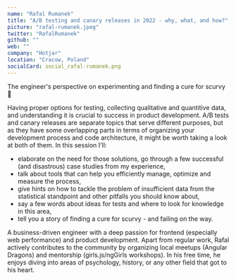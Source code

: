 ```yaml
---
name: "Rafal Rumanek"
title: "A/B testing and canary releases in 2022 - why, what, and how?"
picture: "rafal-rumanek.jpeg"
twitter: "RafalRumanek"
github: ""
web: ""
company: "Hotjar"
location: "Cracow, Poland"
socialCard: social_rafal-rumanek.png
---
```


<p>
  The engineer's perspective on experimenting and finding a cure for scurvy 🚀
</p>

<p>
  Having proper options for testing, collecting qualitative and quantitive data, and understanding it is crucial to success in product development. A/B tests and canary releases are separate topics that serve different purposes, but as they have some overlapping parts in terms of organizing your development process and code architecture, it might be worth taking a look at both of them. In this session I'll:
</p>

<ul>
  <li>elaborate on the need for those solutions, go through a few successful (and disastrous) case studies from my experience,</li>
  <li>talk about tools that can help you efficiently manage, optimize and measure the process,</li>
  <li>give hints on how to tackle the problem of insufficient data from the statistical standpoint and other pitfalls you should know about,</li>
  <li>say a few words about ideas for tests and where to look for knowledge in this area,</li>
  <li>tell you a story of finding a cure for scurvy - and failing on the way.</li>
</ul>

<p>
  A business-driven engineer with a deep passion for frontend (especially web performance) and product development. Apart from regular work, Rafal actively contributes to the community by organizing local meetups (Angular Dragons) and mentorship (girls.js/ngGirls workshops). In his free time, he enjoys diving into areas of psychology, history, or any other field that got to his heart.
</p>
